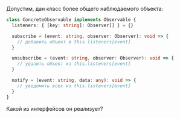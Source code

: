 Допустим, дан класс более общего наблюдаемого объекта:
```ts
class ConcreteObservable implements Observable {
  listeners: { [key: string]: Observer[] } = {}

  subscribe = (event: string, observer: Observer): void => {
    // добавить объект в this.listeners[event]
  }

  unsubscribe = (event: string, observer: Observer): void => {
    // удалить объект из this.listeners[event]
  }

  notify = (event: string, data: any): void => {
    // уведомить всех из this.listeners[event]
  }
}
```
Какой из интерфейсов он реализует?
